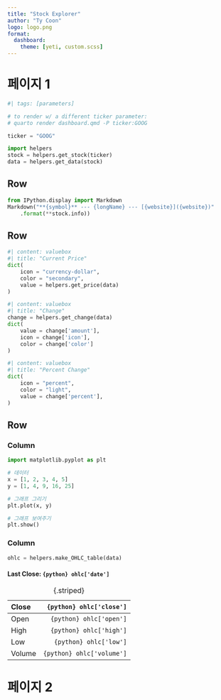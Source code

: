 ```yaml
---
title: "Stock Explorer"
author: "Ty Coon"
logo: logo.png
format: 
  dashboard:
    theme: [yeti, custom.scss]
---
```


# 페이지 1

```python
#| tags: [parameters]

# to render w/ a different ticker parameter:
# quarto render dashboard.qmd -P ticker:GOOG

ticker = "GOOG"
```

```python
import helpers
stock = helpers.get_stock(ticker)
data = helpers.get_data(stock)
```


## Row

```python
from IPython.display import Markdown
Markdown("**{symbol}** --- {longName} --- [{website}]({website})"
    .format(**stock.info))
```

## Row

```python
#| content: valuebox
#| title: "Current Price"
dict(
    icon = "currency-dollar",
    color = "secondary",
    value = helpers.get_price(data)
)
```


```python
#| content: valuebox
#| title: "Change"
change = helpers.get_change(data)
dict(
    value = change['amount'],
    icon = change['icon'],
    color = change['color']
) 
```

```python
#| content: valuebox
#| title: "Percent Change"
dict(
    icon = "percent",
    color = "light",
    value = change['percent'],
) 
```

## Row

### Column {width=75%}

```python
import matplotlib.pyplot as plt

# 데이터
x = [1, 2, 3, 4, 5]
y = [1, 4, 9, 16, 25]

# 그래프 그리기
plt.plot(x, y)

# 그래프 보여주기
plt.show()
```


### Column {width=25%}

```python
ohlc = helpers.make_OHLC_table(data)
```

::: {.card}

#### Last Close: `{python} ohlc['date']`

| Close	 | `{python} ohlc['close']`  |
|:-------|--------------------------:|
| Open	 | `{python} ohlc['open']`   |
| High	 | `{python} ohlc['high']`   |
| Low	 | `{python} ohlc['low']`    |
| Volume | `{python} ohlc['volume']` |
: {.striped}

:::

# 페이지 2